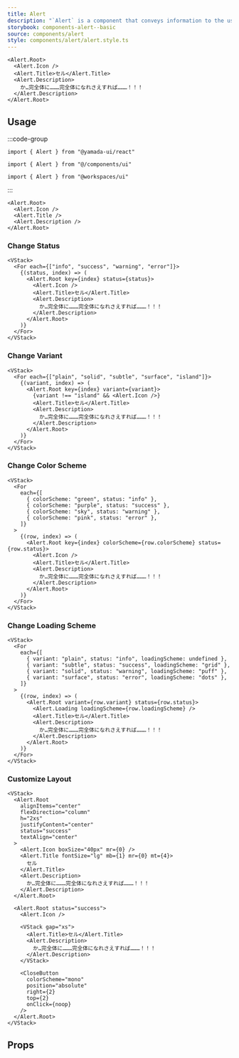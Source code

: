 ```yaml
---
title: Alert
description: "`Alert` is a component that conveys information to the user."
storybook: components-alert--basic
source: components/alert
style: components/alert/alert.style.ts
---
```


```tsx preview
<Alert.Root>
  <Alert.Icon />
  <Alert.Title>セル</Alert.Title>
  <Alert.Description>
    か…完全体に………完全体になれさえすれば………！！！
  </Alert.Description>
</Alert.Root>
```

## Usage

:::code-group

```tsx [package]
import { Alert } from "@yamada-ui/react"
```

```tsx [alias]
import { Alert } from "@/components/ui"
```

```tsx [monorepo]
import { Alert } from "@workspaces/ui"
```

:::

```tsx
<Alert.Root>
  <Alert.Icon />
  <Alert.Title />
  <Alert.Description />
</Alert.Root>
```

### Change Status

```tsx preview
<VStack>
  <For each={["info", "success", "warning", "error"]}>
    {(status, index) => (
      <Alert.Root key={index} status={status}>
        <Alert.Icon />
        <Alert.Title>セル</Alert.Title>
        <Alert.Description>
          か…完全体に………完全体になれさえすれば………！！！
        </Alert.Description>
      </Alert.Root>
    )}
  </For>
</VStack>
```

### Change Variant

```tsx preview
<VStack>
  <For each={["plain", "solid", "subtle", "surface", "island"]}>
    {(variant, index) => (
      <Alert.Root key={index} variant={variant}>
        {variant !== "island" && <Alert.Icon />}
        <Alert.Title>セル</Alert.Title>
        <Alert.Description>
          か…完全体に………完全体になれさえすれば………！！！
        </Alert.Description>
      </Alert.Root>
    )}
  </For>
</VStack>
```

### Change Color Scheme

```tsx preview
<VStack>
  <For
    each={[
      { colorScheme: "green", status: "info" },
      { colorScheme: "purple", status: "success" },
      { colorScheme: "sky", status: "warning" },
      { colorScheme: "pink", status: "error" },
    ]}
  >
    {(row, index) => (
      <Alert.Root key={index} colorScheme={row.colorScheme} status={row.status}>
        <Alert.Icon />
        <Alert.Title>セル</Alert.Title>
        <Alert.Description>
          か…完全体に………完全体になれさえすれば………！！！
        </Alert.Description>
      </Alert.Root>
    )}
  </For>
</VStack>
```

### Change Loading Scheme

```tsx preview
<VStack>
  <For
    each={[
      { variant: "plain", status: "info", loadingScheme: undefined },
      { variant: "subtle", status: "success", loadingScheme: "grid" },
      { variant: "solid", status: "warning", loadingScheme: "puff" },
      { variant: "surface", status: "error", loadingScheme: "dots" },
    ]}
  >
    {(row, index) => (
      <Alert.Root variant={row.variant} status={row.status}>
        <Alert.Loading loadingScheme={row.loadingScheme} />
        <Alert.Title>セル</Alert.Title>
        <Alert.Description>
          か…完全体に………完全体になれさえすれば………！！！
        </Alert.Description>
      </Alert.Root>
    )}
  </For>
</VStack>
```

### Customize Layout

```tsx preview
<VStack>
  <Alert.Root
    alignItems="center"
    flexDirection="column"
    h="2xs"
    justifyContent="center"
    status="success"
    textAlign="center"
  >
    <Alert.Icon boxSize="40px" mr={0} />
    <Alert.Title fontSize="lg" mb={1} mr={0} mt={4}>
      セル
    </Alert.Title>
    <Alert.Description>
      か…完全体に………完全体になれさえすれば………！！！
    </Alert.Description>
  </Alert.Root>

  <Alert.Root status="success">
    <Alert.Icon />

    <VStack gap="xs">
      <Alert.Title>セル</Alert.Title>
      <Alert.Description>
        か…完全体に………完全体になれさえすれば………！！！
      </Alert.Description>
    </VStack>

    <CloseButton
      colorScheme="mono"
      position="absolute"
      right={2}
      top={2}
      onClick={noop}
    />
  </Alert.Root>
</VStack>
```

## Props

<PropsTable name="alert" />
